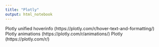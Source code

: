 ```yaml
---
title: "Plotly"
output: html_notebook
---
```



Plotly unified hoverinfo (https://plotly.com/r/hover-text-and-formatting/)
Plotly animations (https://plotly.com/r/animations/)
Plotly (https://plotly.com/r/)
